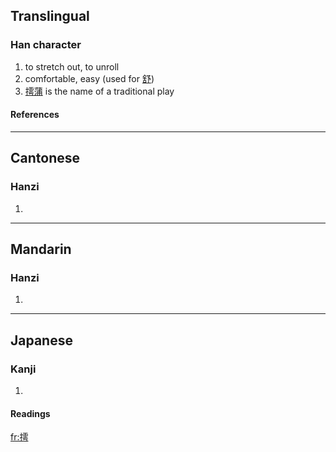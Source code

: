 ==Translingual==
===Han character===
{{Han char|rn=64|rad=手|as=11|sn=14|four=5102<sub>7</sub>|canj=手一月尸 (QMBS)}}
# to stretch out, to unroll
# comfortable, easy (used for [[舒]])
# [[摴蒲]] is the name of a traditional play
====References====
{{Han ref|kx=0451.250|dkj=12639|dj=0802.040|hdz=31944.080|uh=6474|ud=25716|bh=E1DD|bd=57821}}

----
==Cantonese==
===Hanzi===
{{yue-hanzi|jyut=|y=syu1}}
# {{defn|Cantonese}}

----
==Mandarin==
===Hanzi===
{{cmn-hanzi|pin=[[shū]] (shu1)|wg=shu<sup>1</sup>}}
# {{defn|Mandarin}}

----
==Japanese==
===Kanji===
{{ja-kanji|grade=|rs=手11}}
# {{defn|Japanese}} 
====Readings====
{{ja-readings|on=[[ちょ]] (cho), [[ち]] (chi)|kun=[[のべる]] (noberu)}}

[[fr:摴]]
